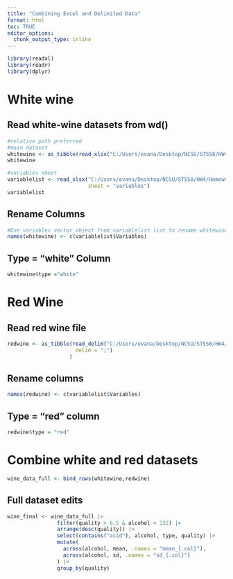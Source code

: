```yaml
---
title: "Combining Excel and Delimited Data"
format: html
toc: TRUE
editor_options: 
  chunk_output_type: inline
---
```


```r
library(readxl)
library(readr)
library(dplyr)

```


# White wine

## Read white-wine datasets from wd()

```r
#relative path preferred
#main dataset
whitewine <- as_tibble(read_xlsx("C:/Users/evana/Desktop/NCSU/ST558/HW4/Homework4/white-wine.xlsx"))
whitewine

#variables sheet
variablelist <- read_xlsx("C:/Users/evana/Desktop/NCSU/ST558/HW4/Homework4/white-wine.xlsx",
                          sheet = "variables")
variablelist
```

## Rename Columns

```r
#Use variables vector object from variablelist list to rename whitewine columns
names(whitewine) <- c(variablelist$Variables)
```

## Type = "white" Column

```r
whitewine$type ="white"
```

# Red Wine

## Read red wine file 

```r
redwine <- as_tibble(read_delim("C:/Users/evana/Desktop/NCSU/ST558/HW4/Homework4/red-wine.csv",
                      delim = ";")
                    )
```

## Rename columns

```r
names(redwine) <- c(variablelist$Variables)
```

## Type = "red" column

```r
redwine$type = "red"
```

# Combine white and red datasets

```r
wine_data_full <- bind_rows(whitewine,redwine)
```

## Full dataset edits

```r
wine_final <- wine_data_full |>
                filter(quality > 6.5 & alcohol < 132) |>
                arrange(desc(quality)) |>
                select(contains("acid"), alcohol, type, quality) |>
                mutate(
                  across(alcohol, mean, .names = "mean_{.col}"),
                  across(alcohol, sd, .names = "sd_{.col}")
                ) |>
                group_by(quality)
```
